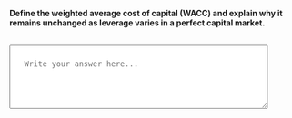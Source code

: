::: {.question-block}

<label for="module7_long_q4"><strong>Define the weighted average cost of capital (WACC) and explain why it remains unchanged as leverage varies in a perfect capital market.</strong></label><br><br>

<textarea id="module7_long_q4" name="module7_long_q4" rows="4" cols="60" placeholder="Write your answer here..." style="width:90%; padding:25px;"></textarea>

:::
